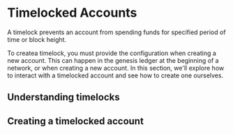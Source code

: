 
# Timelocked Accounts

A timelock prevents an account from spending funds for specified period of time or block height.

To createa  timelock, you must provide the configuration when creating a new account. This can happen in the genesis ledger at the beginning of a network, or when creating a new account. In this section, we'll explore how to interact with a timelocked account and see how to create one ourselves.

## Understanding timelocks


## Creating a timelocked account
